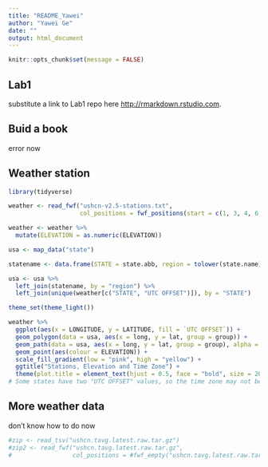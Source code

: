 ```yaml
---
title: "README_Yawei"
author: "Yawei Ge"
date: ""
output: html_document
---
```


```r
knitr::opts_chunk$set(message = FALSE)
```
## Lab1

substitute a link to Lab1 repo here
 <http://rmarkdown.rstudio.com>.
 
## Buid a book

error now

## Weather station



```r
library(tidyverse)

weather <- read_fwf("ushcn-v2.5-stations.txt",
                    col_positions = fwf_positions(start = c(1, 3, 4, 6, 13, 22, 33, 39, 42, 73, 80, 87, 94), end = c(2, 3, 5, 11, 20, 30, 37, 40, 71, 78, 85, 92, 95), col_names = c("COUNTRY CODE", "NETWORK CODE ", "ID PLACEHOLDERS", "COOP ID", "LATITUDE", "LONGITUDE", "ELEVATION", "STATE", "NAME", "COMPONENT 1", "COMPONENT 2", "COMPONENT 3", "UTC OFFSET")))

weather <- weather %>%
  mutate(ELEVATION = as.numeric(ELEVATION))

usa <- map_data("state")

statename <- data.frame(STATE = state.abb, region = tolower(state.name), stringsAsFactors = FALSE)

usa <- usa %>% 
  left_join(statename, by = "region") %>%
  left_join(unique(weather[c("STATE", "UTC OFFSET")]), by = "STATE")

theme_set(theme_light())

weather %>%
  ggplot(aes(x = LONGITUDE, y = LATITUDE, fill = `UTC OFFSET`)) + 
  geom_polygon(data = usa, aes(x = long, y = lat, group = group)) +
  geom_path(data = usa, aes(x = long, y = lat, group = group), alpha = 0.3) +
  geom_point(aes(colour = ELEVATION)) + 
  scale_fill_gradient(low = "pink", high = "yellow") +
  ggtitle("Stations, Elevation and Time Zone") +
  theme(plot.title = element_text(hjust = 0.5, face = "bold", size = 20))
# Some states have two "UTC OFFSET" values, so the time zone may not be exactly true

```


## More weather data

don't know how to do now
```r
#zip <- read_tsv("ushcn.tavg.latest.raw.tar.gz")
#zip2 <- read_fwf("ushcn.tavg.latest.raw.tar.gz", 
#                 col_positions = #fwf_empty("ushcn.tavg.latest.raw.tar.gz"))
```

